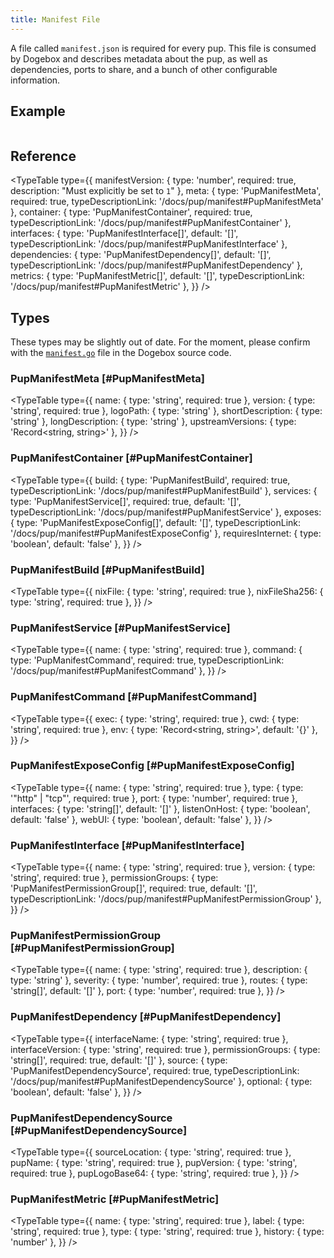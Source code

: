 ```yaml
---
title: Manifest File
---
```


A file called `manifest.json` is required for every pup. This file is consumed by Dogebox and describes metadata about the pup, as well as dependencies, ports to share, and a bunch of other configurable information.

## Example

```json

```

## Reference

<TypeTable
  type={{
    manifestVersion: { type: 'number', required: true, description: "Must explicitly be set to `1`" },
    meta: { type: 'PupManifestMeta', required: true, typeDescriptionLink: '/docs/pup/manifest#PupManifestMeta' },
    container: { type: 'PupManifestContainer', required: true, typeDescriptionLink: '/docs/pup/manifest#PupManifestContainer' },
    interfaces: { type: 'PupManifestInterface[]', default: '[]', typeDescriptionLink: '/docs/pup/manifest#PupManifestInterface' },
    dependencies: { type: 'PupManifestDependency[]', default: '[]', typeDescriptionLink: '/docs/pup/manifest#PupManifestDependency' },
    metrics: { type: 'PupManifestMetric[]', default: '[]', typeDescriptionLink: '/docs/pup/manifest#PupManifestMetric' },
  }}
/>


## Types

These types may be slightly out of date. For the moment, please confirm with the [`manifest.go`](https://github.com/Dogebox-WG/dogeboxd/blob/main/pkg/manifest.go) file in the Dogebox source code.


### PupManifestMeta [#PupManifestMeta]

<TypeTable
  type={{
    name: { type: 'string', required: true },
    version: { type: 'string', required: true },
    logoPath: { type: 'string' },
    shortDescription: { type: 'string' },
    longDescription: { type: 'string' },
    upstreamVersions: { type: 'Record<string, string>' },
  }}
/>

### PupManifestContainer [#PupManifestContainer]

<TypeTable
  type={{
    build: { type: 'PupManifestBuild', required: true, typeDescriptionLink: '/docs/pup/manifest#PupManifestBuild' },
    services: { type: 'PupManifestService[]', required: true, default: '[]', typeDescriptionLink: '/docs/pup/manifest#PupManifestService' },
    exposes: { type: 'PupManifestExposeConfig[]', default: '[]', typeDescriptionLink: '/docs/pup/manifest#PupManifestExposeConfig' },
    requiresInternet: { type: 'boolean', default: 'false' },
  }}
/>

### PupManifestBuild [#PupManifestBuild]

<TypeTable
  type={{
    nixFile: { type: 'string', required: true },
    nixFileSha256: { type: 'string', required: true },
  }}
/>

### PupManifestService [#PupManifestService]

<TypeTable
  type={{
    name: { type: 'string', required: true },
    command: { type: 'PupManifestCommand', required: true, typeDescriptionLink: '/docs/pup/manifest#PupManifestCommand' },
  }}
/>

### PupManifestCommand [#PupManifestCommand]

<TypeTable
  type={{
    exec: { type: 'string', required: true },
    cwd: { type: 'string', required: true },
    env: { type: 'Record<string, string>', default: '{}' },
  }}
/>

### PupManifestExposeConfig [#PupManifestExposeConfig]

<TypeTable
  type={{
    name: { type: 'string', required: true },
    type: { type: '"http" | "tcp"', required: true },
    port: { type: 'number', required: true },
    interfaces: { type: 'string[]', default: '[]' },
    listenOnHost: { type: 'boolean', default: 'false' },
    webUI: { type: 'boolean', default: 'false' },
  }}
/>

### PupManifestInterface [#PupManifestInterface]

<TypeTable
  type={{
    name: { type: 'string', required: true },
    version: { type: 'string', required: true },
    permissionGroups: { type: 'PupManifestPermissionGroup[]', required: true, default: '[]', typeDescriptionLink: '/docs/pup/manifest#PupManifestPermissionGroup' },
  }}
/>

### PupManifestPermissionGroup [#PupManifestPermissionGroup]

<TypeTable
  type={{
    name: { type: 'string', required: true },
    description: { type: 'string' },
    severity: { type: 'number', required: true },
    routes: { type: 'string[]', default: '[]' },
    port: { type: 'number', required: true },
  }}
/>

### PupManifestDependency [#PupManifestDependency]

<TypeTable
  type={{
    interfaceName: { type: 'string', required: true },
    interfaceVersion: { type: 'string', required: true },
    permissionGroups: { type: 'string[]', required: true, default: '[]' },
    source: { type: 'PupManifestDependencySource', required: true, typeDescriptionLink: '/docs/pup/manifest#PupManifestDependencySource' },
    optional: { type: 'boolean', default: 'false' },
  }}
/>

### PupManifestDependencySource [#PupManifestDependencySource]

<TypeTable
  type={{
    sourceLocation: { type: 'string', required: true },
    pupName: { type: 'string', required: true },
    pupVersion: { type: 'string', required: true },
    pupLogoBase64: { type: 'string', required: true },
  }}
/>

### PupManifestMetric [#PupManifestMetric]

<TypeTable
  type={{
    name: { type: 'string', required: true },
    label: { type: 'string', required: true },
    type: { type: 'string', required: true },
    history: { type: 'number' },
  }}
/>
